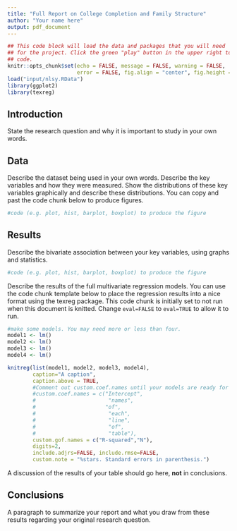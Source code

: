 ```yaml
---
title: "Full Report on College Completion and Family Structure"
author: "Your name here"
output: pdf_document
---
```


```r
## This code block will load the data and packages that you will need
## for the project. Click the green "play" button in the upper right to run this
## code.
knitr::opts_chunk$set(echo = FALSE, message = FALSE, warning = FALSE, 
                      error = FALSE, fig.align = "center", fig.height = 4)
load("input/nlsy.RData")
library(ggplot2)
library(texreg)
```

## Introduction

State the research question and why it is important to study in your own words.

## Data

Describe the dataset being used in your own words. Describe the key variables and how they were measured. Show the distributions of these key variables graphically and describe these distributions. You can copy and past the code chunk below to produce figures.

```r
#code (e.g. plot, hist, barplot, boxplot) to produce the figure
```

## Results

Describe the bivariate association between your key variables, using graphs and statistics.

```r
#code (e.g. plot, hist, barplot, boxplot) to produce the figure
```

Describe the results of the full multivariate regression models. You can use the code chunk template below to place the regression results into a nice format using the texreg package. This code chunk is initially set to not run when this document is knitted. Change `eval=FALSE` to `eval=TRUE` to allow it to run. 

```r
#make some models. You may need more or less than four. 
model1 <- lm()
model2 <- lm()
model3 <- lm()
model4 <- lm()

knitreg(list(model1, model2, model3, model4),
        caption="A caption",
        caption.above = TRUE,
        #Comment out custom.coef.names until your models are ready for knitting
        #custom.coef.names = c("Intercept",
        #                       "names",
        #                      "of",
        #                       "each",
        #                       "line",
        #                       "of",
        #                       "table"),
        custom.gof.names = c("R-squared","N"),
        digits=2,
        include.adjrs=FALSE, include.rmse=FALSE,
        custom.note = "%stars. Standard errors in parenthesis.")
```

A discussion of the results of your table should go here, **not** in conclusions. 

## Conclusions

A paragraph to summarize your report and what you draw from these results regarding your original research question.
